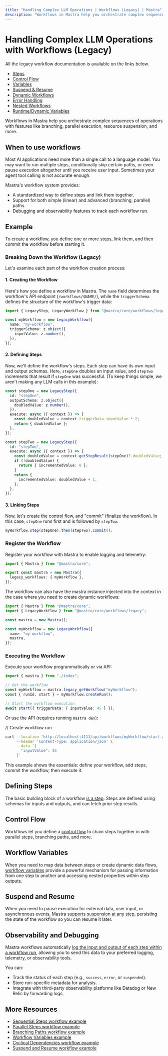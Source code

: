 ```yaml
---
title: "Handling Complex LLM Operations | Workflows (Legacy) | Mastra"
description: "Workflows in Mastra help you orchestrate complex sequences of operations with features like branching, parallel execution, resource suspension, and more."
---
```


# Handling Complex LLM Operations with Workflows (Legacy)

All the legacy workflow documentation is available on the links below.

- [Steps](/docs/workflows-legacy/steps.mdx)
- [Control Flow](/docs/workflows-legacy/control-flow.mdx)
- [Variables](/docs/workflows-legacy/variables.mdx)
- [Suspend & Resume](/docs/workflows-legacy/suspend-and-resume.mdx)
- [Dynamic Workflows](/docs/workflows-legacy/dynamic-workflows.mdx)
- [Error Handling](/docs/workflows-legacy/error-handling.mdx)
- [Nested Workflows](/docs/workflows-legacy/nested-workflows.mdx)
- [Runtime/Dynamic Variables](/docs/workflows-legacy/runtime-variables.mdx)

Workflows in Mastra help you orchestrate complex sequences of operations with features like branching, parallel execution, resource suspension, and more.

## When to use workflows

Most AI applications need more than a single call to a language model. You may want to run multiple steps, conditionally skip certain paths, or even pause execution altogether until you receive user input. Sometimes your agent tool calling is not accurate enough.

Mastra's workflow system provides:

- A standardized way to define steps and link them together.
- Support for both simple (linear) and advanced (branching, parallel) paths.
- Debugging and observability features to track each workflow run.

## Example

To create a workflow, you define one or more steps, link them, and then commit the workflow before starting it.

### Breaking Down the Workflow (Legacy)

Let's examine each part of the workflow creation process:

#### 1. Creating the Workflow

Here's how you define a workflow in Mastra. The `name` field determines the workflow's API endpoint (`/workflows/$NAME/`), while the `triggerSchema` defines the structure of the workflow's trigger data:

```ts filename="src/mastra/workflow/index.ts"
import { LegacyStep, LegacyWorkflow } from "@mastra/core/workflows/legacy";

const myWorkflow = new LegacyWorkflow({
  name: "my-workflow",
  triggerSchema: z.object({
    inputValue: z.number(),
  }),
});
```

#### 2. Defining Steps

Now, we'll define the workflow's steps. Each step can have its own input and output schemas. Here, `stepOne` doubles an input value, and `stepTwo` increments that result if `stepOne` was successful. (To keep things simple, we aren't making any LLM calls in this example):

```ts filename="src/mastra/workflow/index.ts"
const stepOne = new LegacyStep({
  id: "stepOne",
  outputSchema: z.object({
    doubledValue: z.number(),
  }),
  execute: async ({ context }) => {
    const doubledValue = context.triggerData.inputValue * 2;
    return { doubledValue };
  },
});

const stepTwo = new LegacyStep({
  id: "stepTwo",
  execute: async ({ context }) => {
    const doubledValue = context.getStepResult(stepOne)?.doubledValue;
    if (!doubledValue) {
      return { incrementedValue: 0 };
    }
    return {
      incrementedValue: doubledValue + 1,
    };
  },
});
```

#### 3. Linking Steps

Now, let's create the control flow, and "commit" (finalize the workflow). In this case, `stepOne` runs first and is followed by `stepTwo`.

```ts filename="src/mastra/workflow/index.ts"
myWorkflow.step(stepOne).then(stepTwo).commit();
```

### Register the Workflow

Register your workflow with Mastra to enable logging and telemetry:

```ts showLineNumbers filename="src/mastra/index.ts"
import { Mastra } from "@mastra/core";

export const mastra = new Mastra({
  legacy_workflows: { myWorkflow },
});
```

The workflow can also have the mastra instance injected into the context in the case where you need to create dynamic workflows:

```ts filename="src/mastra/workflow/index.ts"
import { Mastra } from "@mastra/core";
import { LegacyWorkflow } from "@mastra/core/workflows/legacy";

const mastra = new Mastra();

const myWorkflow = new LegacyWorkflow({
  name: "my-workflow",
  mastra,
});
```

### Executing the Workflow

Execute your workflow programmatically or via API:

```ts showLineNumbers filename="src/mastra/run-workflow.ts" copy
import { mastra } from "./index";

// Get the workflow
const myWorkflow = mastra.legacy_getWorkflow("myWorkflow");
const { runId, start } = myWorkflow.createRun();

// Start the workflow execution
await start({ triggerData: { inputValue: 45 } });
```

Or use the API (requires running `mastra dev`):

// Create workflow run

```bash
curl --location 'http://localhost:4111/api/workflows/myWorkflow/start-async' \
     --header 'Content-Type: application/json' \
     --data '{
       "inputValue": 45
     }'
```

This example shows the essentials: define your workflow, add steps, commit the workflow, then execute it.

## Defining Steps

The basic building block of a workflow [is a step](./steps.mdx). Steps are defined using schemas for inputs and outputs, and can fetch prior step results.

## Control Flow

Workflows let you define a [control flow](./control-flow.mdx) to chain steps together in with parallel steps, branching paths, and more.

## Workflow Variables

When you need to map data between steps or create dynamic data flows, [workflow variables](./variables.mdx) provide a powerful mechanism for passing information from one step to another and accessing nested properties within step outputs.

## Suspend and Resume

When you need to pause execution for external data, user input, or asynchronous events, Mastra [supports suspension at any step](./suspend-and-resume.mdx), persisting the state of the workflow so you can resume it later.

## Observability and Debugging

Mastra workflows automatically [log the input and output of each step within a workflow run](../../reference/observability/otel-config.mdx), allowing you to send this data to your preferred logging, telemetry, or observability tools.

You can:

- Track the status of each step (e.g., `success`, `error`, or `suspended`).
- Store run-specific metadata for analysis.
- Integrate with third-party observability platforms like Datadog or New Relic by forwarding logs.

## More Resources

- [Sequential Steps workflow example](../../examples/workflows_legacy/sequential-steps.mdx)
- [Parallel Steps workflow example](../../examples/workflows_legacy/parallel-steps.mdx)
- [Branching Paths workflow example](../../examples/workflows_legacy/branching-paths.mdx)
- [Workflow Variables example](../../examples/workflows_legacy/workflow-variables.mdx)
- [Cyclical Dependencies workflow example](../../examples/workflows_legacy/cyclical-dependencies.mdx)
- [Suspend and Resume workflow example](../../examples/workflows_legacy/suspend-and-resume.mdx)
